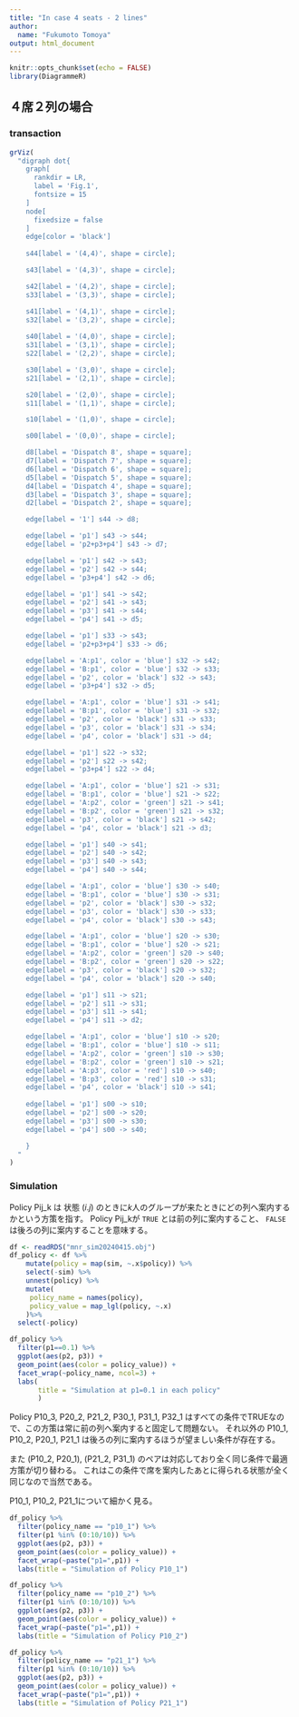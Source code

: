 ```yaml
---
title: "In case 4 seats - 2 lines"
author:
  name: "Fukumoto Tomoya"
output: html_document
---
```


```r
knitr::opts_chunk$set(echo = FALSE)
library(DiagrammeR)
```

## ４席２列の場合
### transaction

```r
grViz(
  "digraph dot{
    graph[
      rankdir = LR,
      label = 'Fig.1',
      fontsize = 15
    ]
    node[
      fixedsize = false
    ]
    edge[color = 'black']
    
    s44[label = '(4,4)', shape = circle];

    s43[label = '(4,3)', shape = circle];

    s42[label = '(4,2)', shape = circle];
    s33[label = '(3,3)', shape = circle];

    s41[label = '(4,1)', shape = circle];
    s32[label = '(3,2)', shape = circle];
    
    s40[label = '(4,0)', shape = circle];
    s31[label = '(3,1)', shape = circle];
    s22[label = '(2,2)', shape = circle];

    s30[label = '(3,0)', shape = circle];
    s21[label = '(2,1)', shape = circle];

    s20[label = '(2,0)', shape = circle];
    s11[label = '(1,1)', shape = circle];

    s10[label = '(1,0)', shape = circle];

    s00[label = '(0,0)', shape = circle];

    d8[label = 'Dispatch 8', shape = square];
    d7[label = 'Dispatch 7', shape = square];
    d6[label = 'Dispatch 6', shape = square];
    d5[label = 'Dispatch 5', shape = square];
    d4[label = 'Dispatch 4', shape = square];
    d3[label = 'Dispatch 3', shape = square];
    d2[label = 'Dispatch 2', shape = square];

    edge[label = '1'] s44 -> d8;

    edge[label = 'p1'] s43 -> s44;
    edge[label = 'p2+p3+p4'] s43 -> d7;

    edge[label = 'p1'] s42 -> s43;
    edge[label = 'p2'] s42 -> s44;
    edge[label = 'p3+p4'] s42 -> d6;

    edge[label = 'p1'] s41 -> s42;
    edge[label = 'p2'] s41 -> s43;
    edge[label = 'p3'] s41 -> s44;
    edge[label = 'p4'] s41 -> d5;

    edge[label = 'p1'] s33 -> s43;
    edge[label = 'p2+p3+p4'] s33 -> d6;

    edge[label = 'A:p1', color = 'blue'] s32 -> s42;
    edge[label = 'B:p1', color = 'blue'] s32 -> s33;
    edge[label = 'p2', color = 'black'] s32 -> s43;
    edge[label = 'p3+p4'] s32 -> d5;

    edge[label = 'A:p1', color = 'blue'] s31 -> s41;
    edge[label = 'B:p1', color = 'blue'] s31 -> s32;
    edge[label = 'p2', color = 'black'] s31 -> s33;
    edge[label = 'p3', color = 'black'] s31 -> s34;
    edge[label = 'p4', color = 'black'] s31 -> d4;

    edge[label = 'p1'] s22 -> s32;
    edge[label = 'p2'] s22 -> s42;
    edge[label = 'p3+p4'] s22 -> d4;

    edge[label = 'A:p1', color = 'blue'] s21 -> s31;
    edge[label = 'B:p1', color = 'blue'] s21 -> s22;
    edge[label = 'A:p2', color = 'green'] s21 -> s41;
    edge[label = 'B:p2', color = 'green'] s21 -> s32;
    edge[label = 'p3', color = 'black'] s21 -> s42;
    edge[label = 'p4', color = 'black'] s21 -> d3;

    edge[label = 'p1'] s40 -> s41;
    edge[label = 'p2'] s40 -> s42;
    edge[label = 'p3'] s40 -> s43;
    edge[label = 'p4'] s40 -> s44;

    edge[label = 'A:p1', color = 'blue'] s30 -> s40;
    edge[label = 'B:p1', color = 'blue'] s30 -> s31;
    edge[label = 'p2', color = 'black'] s30 -> s32;
    edge[label = 'p3', color = 'black'] s30 -> s33;
    edge[label = 'p4', color = 'black'] s30 -> s43;

    edge[label = 'A:p1', color = 'blue'] s20 -> s30;
    edge[label = 'B:p1', color = 'blue'] s20 -> s21;
    edge[label = 'A:p2', color = 'green'] s20 -> s40;
    edge[label = 'B:p2', color = 'green'] s20 -> s22;
    edge[label = 'p3', color = 'black'] s20 -> s32;
    edge[label = 'p4', color = 'black'] s20 -> s40;

    edge[label = 'p1'] s11 -> s21;
    edge[label = 'p2'] s11 -> s31;
    edge[label = 'p3'] s11 -> s41;
    edge[label = 'p4'] s11 -> d2;

    edge[label = 'A:p1', color = 'blue'] s10 -> s20;
    edge[label = 'B:p1', color = 'blue'] s10 -> s11;
    edge[label = 'A:p2', color = 'green'] s10 -> s30;
    edge[label = 'B:p2', color = 'green'] s10 -> s21;
    edge[label = 'A:p3', color = 'red'] s10 -> s40;
    edge[label = 'B:p3', color = 'red'] s10 -> s31;
    edge[label = 'p4', color = 'black'] s10 -> s41;
    
    edge[label = 'p1'] s00 -> s10;
    edge[label = 'p2'] s00 -> s20;
    edge[label = 'p3'] s00 -> s30;
    edge[label = 'p4'] s00 -> s40;

    }
  "
)
```


### Simulation
Policy Pij_k は 状態 $(i.j)$ のときに$k$人のグループが来たときにどの列へ案内するかという方策を指す。
Policy Pij_kが `TRUE` とは前の列に案内すること、 `FALSE` は後ろの列に案内することを意味する。

```r
df <- readRDS("mnr_sim20240415.obj")
df_policy <- df %>%
    mutate(policy = map(sim, ~.x$policy)) %>%
    select(-sim) %>%
    unnest(policy) %>%
    mutate(
  	 policy_name = names(policy),
  	 policy_value = map_lgl(policy, ~.x)
    )%>%
  select(-policy)
```


```r
df_policy %>%
  filter(p1==0.1) %>%
  ggplot(aes(p2, p3)) +
  geom_point(aes(color = policy_value)) +
  facet_wrap(~policy_name, ncol=3) +
  labs(
       title = "Simulation at p1=0.1 in each policy"
       )
```

Policy P10_3, P20_2, P21_2, P30_1, P31_1, P32_1 はすべての条件でTRUEなので、この方策は常に前の列へ案内すると固定して問題ない。
それ以外の P10_1, P10_2, P20_1, P21_1 は後ろの列に案内するほうが望ましい条件が存在する。

また (P10_2, P20_1), (P21_2, P31_1) のペアは対応しており全く同じ条件で最適方策が切り替わる。
これはこの条件で席を案内したあとに得られる状態が全く同じなので当然である。

P10_1, P10_2, P21_1について細かく見る。

```r

df_policy %>% 
  filter(policy_name == "p10_1") %>%
  filter(p1 %in% (0:10/10)) %>%
  ggplot(aes(p2, p3)) +
  geom_point(aes(color = policy_value)) +
  facet_wrap(~paste("p1=",p1)) +
  labs(title = "Simulation of Policy P10_1")

df_policy %>% 
  filter(policy_name == "p10_2") %>%
  filter(p1 %in% (0:10/10)) %>%
  ggplot(aes(p2, p3)) +
  geom_point(aes(color = policy_value)) +
  facet_wrap(~paste("p1=",p1)) +
  labs(title = "Simulation of Policy P10_2")

df_policy %>% 
  filter(policy_name == "p21_1") %>%
  filter(p1 %in% (0:10/10)) %>%
  ggplot(aes(p2, p3)) +
  geom_point(aes(color = policy_value)) +
  facet_wrap(~paste("p1=",p1)) +
  labs(title = "Simulation of Policy P21_1")
```
